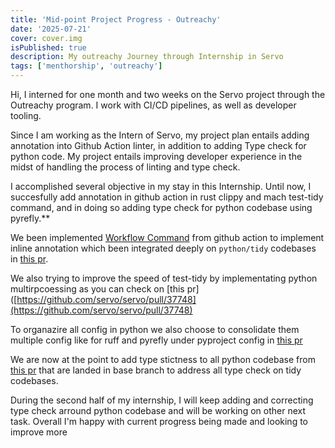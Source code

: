 ```yaml
---
title: 'Mid-point Project Progress - Outreachy'
date: '2025-07-21'
cover: cover.img
isPublished: true
description: My outreachy Journey through Internship in Servo
tags: ['menthorship', 'outreachy']
---
```

Hi, I interned for one month and two weeks on the Servo project through the Outreachy program. I work with CI/CD pipelines, as well as developer tooling.

Since I am working as the Intern of Servo, my project plan entails adding annotation into Github Action linter, in addition to adding Type check for python code. My project entails improving developer experience in the midst of handling the process of linting and type check.

I accomplished several objective in my stay in this Internship. Until now, I succesfully add annotation in github action in rust clippy and mach test-tidy command, and in doing so adding type check for python codebase using pyrefly.**

We been implemented [Workflow Command](https://docs.github.com/en/actions/reference/workflow-commands-for-github-actions#using-workflow-commands-to-access-toolkit-functions) from github action to implement inline annotation which been integrated deeply on `python/tidy` codebases in [this pr](https://github.com/servo/servo/pull/37294).

We also trying to improve the speed of test-tidy by implementating python multirpcoessing as you can check on [this pr]([https://github.com/servo/servo/pull/37748](https://github.com/servo/servo/pull/37748)

To organazire all config in python we also choose to consolidate them multiple config like for ruff and pyrefly under pyproject config in [this pr](https://github.com/servo/servo/pull/37741)

We are now at the point to add type stictness to all python codebase from [this pr](https://github.com/servo/servo/pull/38043) that are landed in base branch to address all type check on tidy codebases.

During the second half of my internship, I will keep adding and correcting type check arround python codebase and will be working on other next task. Overall I'm happy with current progress being made and looking to improve more
